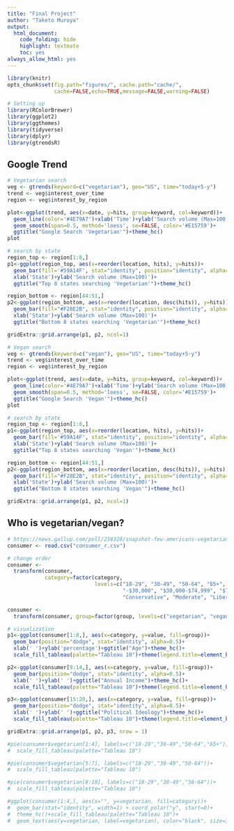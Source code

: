 ```yaml
---
title: "Final Project"
author: "Taketo Muroya"
output: 
  html_document:
    code_folding: hide
    highlight: textmate
    toc: yes
always_allow_html: yes
---
```


```r
library(knitr)
opts_chunk$set(fig.path="figures/", cache.path="cache/", 
               cache=FALSE,echo=TRUE,message=FALSE,warning=FALSE)

```

```r
# Setting up
library(RColorBrewer)
library(ggplot2)
library(ggthemes)
library(tidyverse)
library(dplyr)
library(gtrendsR)
```

## Google Trend

```r
# Vegetarian search
veg <- gtrends(keyword=c("vegetarian"), geo="US", time="today+5-y")
trend <- veg$interest_over_time
region <- veg$interest_by_region

plot<-ggplot(trend, aes(x=date, y=hits, group=keyword, col=keyword))+
  geom_line(color='#4E79A7')+xlab('Time')+ylab('Search volume (Max=100)')+
  geom_smooth(span=0.5, method='loess', se=FALSE, color='#E15759')+
  ggtitle("Google Search 'Vegetarian'")+theme_hc()
plot

# search by state
region_top <- region[1:8,]
p1<-ggplot(region_top, aes(x=reorder(location, hits), y=hits))+
  geom_bar(fill='#59A14F', stat="identity", position="identity", alpha=0.5)+
  xlab('State')+ylab('Search volume (Max=100)')+
  ggtitle("Top 8 states searching 'Vegetarian'")+theme_hc()

region_bottom <- region[44:51,]
p2<-ggplot(region_bottom, aes(x=reorder(location, desc(hits)), y=hits))+
  geom_bar(fill="#F28E2B", stat="identity", position="identity", alpha=0.5)+
  xlab('State')+ylab('Search volume (Max=100)')+
  ggtitle("Bottom 8 states searching 'Vegetarian'")+theme_hc()

gridExtra::grid.arrange(p1, p2, ncol=1)

# Vegan search
veg <- gtrends(keyword=c("vegan"), geo="US", time="today+5-y")
trend <- veg$interest_over_time
region <- veg$interest_by_region

plot<-ggplot(trend, aes(x=date, y=hits, group=keyword, col=keyword))+
  geom_line(color='#4E79A7')+xlab('Time')+ylab('Search volume (Max=100)')+
  geom_smooth(span=0.5, method='loess', se=FALSE, color='#E15759')+
  ggtitle("Google Search 'Vegan'")+theme_hc()
plot

# search by state
region_top <- region[1:8,]
p1<-ggplot(region_top, aes(x=reorder(location, hits), y=hits))+
  geom_bar(fill='#59A14F', stat="identity", position="identity", alpha=0.5)+
  xlab('State')+ylab('Search volume (Max=100)')+
  ggtitle("Top 8 states searching 'Vegan'")+theme_hc()

region_bottom <- region[44:51,]
p2<-ggplot(region_bottom, aes(x=reorder(location, desc(hits)), y=hits))+
  geom_bar(fill="#F28E2B", stat="identity", position="identity", alpha=0.5)+
  xlab('State')+ylab('Search volume (Max=100)')+
  ggtitle("Bottom 8 states searching 'Vegan'")+theme_hc()

gridExtra::grid.arrange(p1, p2, ncol=1)
```

## Who is vegetarian/vegan?

```r
# https://news.gallup.com/poll/238328/snapshot-few-americans-vegetarian-vegan.aspx
consumer <- read.csv("consumer_r.csv")

# change order
consumer <- 
  transform(consumer, 
            category=factor(category, 
                            levels=c("18-29", "30-49", "50-64", "65+", 
                                     "-$30,000", "$30,000-$74,999", "$75,000+",
                                     "Conservative", "Moderate", "Liberal")))

consumer <- 
  transform(consumer, group=factor(group, levels=c("vegetarian", "vegan")))

# visualization
p1<-ggplot(consumer[1:8,], aes(x=category, y=value, fill=group))+
  geom_bar(position="dodge", stat="identity", alpha=0.5)+
  xlab(' ')+ylab('percentage')+ggtitle("Age")+theme_hc()+
  scale_fill_tableau(palette="Tableau 10")+theme(legend.title=element_blank())

p2<-ggplot(consumer[9:14,], aes(x=category, y=value, fill=group))+
  geom_bar(position="dodge", stat="identity", alpha=0.5)+
  xlab(' ')+ylab(' ')+ggtitle("Annual Income")+theme_hc()+
  scale_fill_tableau(palette="Tableau 10")+theme(legend.title=element_blank())

p3<-ggplot(consumer[15:20,], aes(x=category, y=value, fill=group))+
  geom_bar(position="dodge", stat="identity", alpha=0.5)+
  xlab(' ')+ylab(' ')+ggtitle("Political Ideology")+theme_hc()+
  scale_fill_tableau(palette="Tableau 10")+theme(legend.title=element_blank())

gridExtra::grid.arrange(p1, p2, p3, nrow = 1)

#pie(consumer$vegetarian[1:4], labels=c("18-29","30-49","50-64","65+"))+
#  scale_fill_tableau(palette="Tableau 10")

#pie(consumer$vegetarian[5:7], labels=c("18-29","30-49","50-64"))+
#  scale_fill_tableau(palette="Tableau 10")

#pie(consumer$vegetarian[8:10], labels=c("18-29","30-49","50-64"))+
#  scale_fill_tableau(palette="Tableau 10")

#ggplot(consumer[1:4,], aes(x="", y=vegetarian, fill=category))+
#  geom_bar(stat="identity", width=1) + coord_polar("y", start=0)+
#  theme_hc()+scale_fill_tableau(palette="Tableau 10")+
#  geom_text(aes(y=vegetarian, label=vegetarian), color="black", size=3)
```